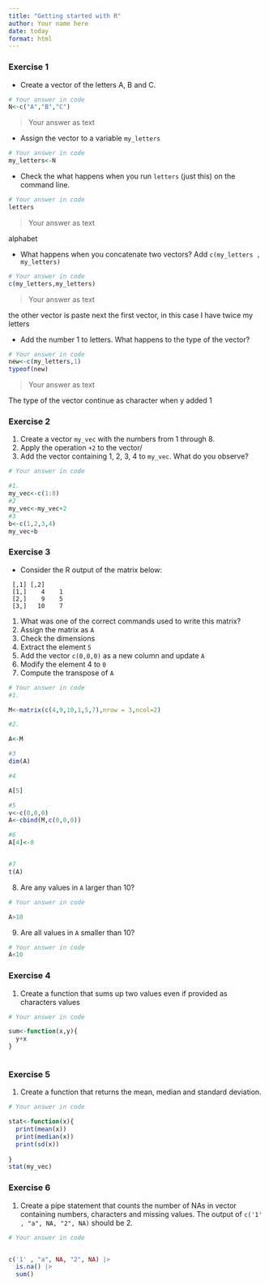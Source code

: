 ```yaml
---
title: "Getting started with R"
author: Your name here
date: today
format: html
---
```


### Exercise 1 {#sec-1}

* Create a vector of the letters A, B and C.

```r
# Your answer in code
N<-c("A","B","C")
```
> Your answer as text



* Assign the vector to a variable `my_letters`
```r
# Your answer in code
my_letters<-N

```


* Check the what happens when you run `letters` (just this) on the command line.
```r
# Your answer in code
letters
```

> Your answer as text

alphabet


* What happens when you concatenate two vectors? Add `c(my_letters , my_letters)`
```r
# Your answer in code
c(my_letters,my_letters)

```

> Your answer as text

the other vector is paste next the first vector, in this case I have twice my letters

* Add the number 1 to letters. What happens to the type of the vector?
```r
# Your answer in code
new<-c(my_letters,1)
typeof(new)
```

> Your answer as text

The type of the vector continue as character when y added 1 

### Exercise 2


1. Create a vector `my_vec` with the numbers from 1 through 8.
2. Apply the operation `+2` to the vector/
3. Add the vector containing 1, 2, 3, 4 to `my_vec`. What do you observe?

```r
# Your answer in code

#1.
my_vec<-c(1:8)
#2
my_vec<-my_vec+2
#3
b<-c(1,2,3,4)
my_vec+b
```



### Exercise 3

* Consider the R output of the matrix below:

```
 [,1] [,2]
 [1,]    4    1
 [2,]    9    5
 [3,]   10    7
```

1. What was one of the correct commands used to write this matrix?
2. Assign the matrix as `A`
3. Check the dimensions
4. Extract the element `5`
5. Add the vector `c(0,0,0)` as a new column and update `A`
6. Modify the element 4 to `0`
7. Compute the transpose of `A`

```r
# Your answer in code
#1.

M<-matrix(c(4,9,10,1,5,7),nrow = 3,ncol=2)

#2.

A<-M

#3 
dim(A)

#4

A[5]

#5
v<-c(0,0,0)
A<-cbind(M,c(0,0,0))

#6
A[4]<-0


#7
t(A)
```


8. Are any values in `A` larger than 10? 
```r
# Your answer in code

A>10
```

9. Are all values in `A` smaller than 10?
```r
# Your answer in code
A<10
```

### Exercise 4

1. Create a function that sums up two values even if provided as characters values

```r
# Your answer in code

sum<-function(x,y){
  y+x
}



```


### Exercise 5

1. Create a function that returns the mean, median and standard deviation.

```r
# Your answer in code

stat<-function(x){
  print(mean(x))
  print(median(x))
  print(sd(x))
  
}
stat(my_vec)
```


### Exercise 6
1. Create a pipe statement that counts the number of NAs in vector containing numbers, characters and missing values.
The output of `c('1' , "a", NA, "2", NA)` should be 2.

```r
# Your answer in code


c('1' , "a", NA, "2", NA) |> 
  is.na() |> 
  sum()


```


